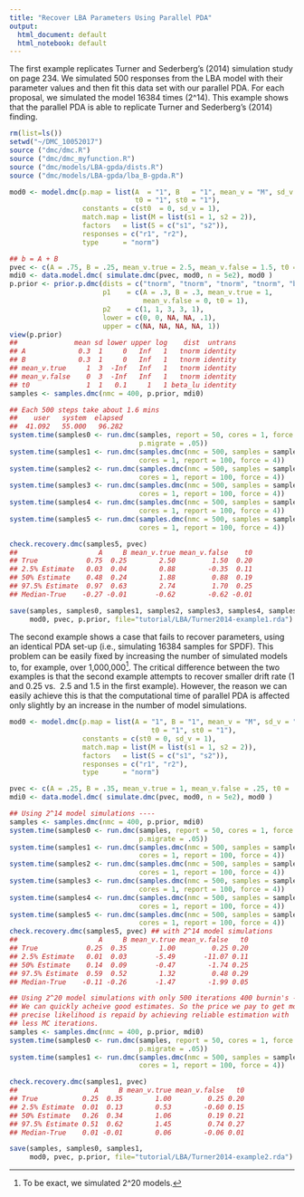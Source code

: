 ```yaml
---
title: "Recover LBA Parameters Using Parallel PDA"
output:
  html_document: default
  html_notebook: default
---
```


The first example replicates Turner and Sederberg's (2014) simulation study on 
page 234. We simulated 500 responses from the LBA model with their parameter 
values and then fit this data set with our parallel PDA.  For 
each proposal, we simulated the model 16384 times (2^14). This example shows 
that the parallel PDA is able to replicate Turner and Sederberg's (2014) 
finding. 


```r
rm(list=ls())
setwd("~/DMC_10052017")
source ("dmc/dmc.R")
source ("dmc/dmc_myfunction.R")
source ("dmc/models/LBA-gpda/dists.R")
source ("dmc/models/LBA-gpda/lba_B-gpda.R")

mod0 <- model.dmc(p.map = list(A  = "1", B   = "1", mean_v = "M", sd_v = "1",
                               t0 = "1", st0 = "1"),
                  constants = c(st0  = 0, sd_v = 1),
                  match.map = list(M = list(s1 = 1, s2 = 2)),
                  factors   = list(S = c("s1", "s2")),
                  responses = c("r1", "r2"),
                  type      = "norm")

## b = A + B
pvec <- c(A = .75, B = .25, mean_v.true = 2.5, mean_v.false = 1.5, t0 = .2)
mdi0 <- data.model.dmc( simulate.dmc(pvec, mod0, n = 5e2), mod0 )
p.prior <- prior.p.dmc(dists = c("tnorm", "tnorm", "tnorm", "tnorm", "beta"),
                       p1    = c(A = .3, B = .3, mean_v.true = 1,
                                 mean_v.false = 0, t0 = 1),
                       p2    = c(1, 1, 3, 3, 1),
                       lower = c(0, 0, NA, NA, .1),
                       upper = c(NA, NA, NA, NA, 1))
view(p.prior)
##              mean sd lower upper log    dist  untrans
## A             0.3  1     0   Inf   1   tnorm identity
## B             0.3  1     0   Inf   1   tnorm identity
## mean_v.true     1  3  -Inf   Inf   1   tnorm identity
## mean_v.false    0  3  -Inf   Inf   1   tnorm identity
## t0              1  1   0.1     1   1 beta_lu identity
samples <- samples.dmc(nmc = 400, p.prior, mdi0)  

## Each 500 steps take about 1.6 mins
##    user   system  elapsed 
##  41.092   55.000   96.282 
system.time(samples0 <- run.dmc(samples, report = 50, cores = 1, force = 4,
                                p.migrate = .05))
system.time(samples1 <- run.dmc(samples.dmc(nmc = 500, samples = samples0),
                                cores = 1, report = 100, force = 4))
system.time(samples2 <- run.dmc(samples.dmc(nmc = 500, samples = samples1),
                                cores = 1, report = 100, force = 4))
system.time(samples3 <- run.dmc(samples.dmc(nmc = 500, samples = samples2),
                                cores = 1, report = 100, force = 4))
system.time(samples4 <- run.dmc(samples.dmc(nmc = 500, samples = samples3),
                                cores = 1, report = 100, force = 4))
system.time(samples5 <- run.dmc(samples.dmc(nmc = 500, samples = samples4),
                                cores = 1, report = 100, force = 4))

check.recovery.dmc(samples5, pvec)
##                    A     B mean_v.true mean_v.false    t0
## True            0.75  0.25        2.50         1.50  0.20
## 2.5% Estimate   0.03  0.04        0.88        -0.35  0.11
## 50% Estimate    0.48  0.24        1.88         0.88  0.19
## 97.5% Estimate  0.97  0.63        2.74         1.70  0.25
## Median-True    -0.27 -0.01       -0.62        -0.62 -0.01

save(samples, samples0, samples1, samples2, samples3, samples4, samples5,
     mod0, pvec, p.prior, file="tutorial/LBA/Turner2014-example1.rda")

```

The second example shows a case that fails to recover parameters, using 
an identical PDA set-up (i.e., simulating 16384 samples for SPDF). This problem
can be easily fixed by increasing the number of simulated models to, for 
example, over 1,000,000[^1]. The critical difference between the two examples is
that the second example attempts to recover smaller drift rate (1 and 0.25 vs. 
2.5 and 1.5 in the first example).  However, the reason we can easily achieve 
this is that the computational time of parallel PDA is affected only slightly 
by an increase in the number of model simulations. 

[^1]: To be exact, we simulated 2^20 models. 

```r
mod0 <- model.dmc(p.map = list(A = "1", B = "1", mean_v = "M", sd_v = "1",
                                   t0 = "1", st0 = "1"),
                  constants = c(st0 = 0, sd_v = 1),
                  match.map = list(M = list(s1 = 1, s2 = 2)),
                  factors   = list(S = c("s1", "s2")),
                  responses = c("r1", "r2"),
                  type      = "norm")

pvec <- c(A = .25, B = .35, mean_v.true = 1, mean_v.false = .25, t0 = .2)
mdi0 <- data.model.dmc( simulate.dmc(pvec, mod0, n = 5e2), mod0 )

## Using 2^14 model simulations ----
samples <- samples.dmc(nmc = 400, p.prior, mdi0)
system.time(samples0 <- run.dmc(samples, report = 50, cores = 1, force = 4,
                                p.migrate = .05))
system.time(samples1 <- run.dmc(samples.dmc(nmc = 500, samples = samples0),
                                cores = 1, report = 100, force = 4))
system.time(samples2 <- run.dmc(samples.dmc(nmc = 500, samples = samples1),
                                cores = 1, report = 100, force = 4))
system.time(samples3 <- run.dmc(samples.dmc(nmc = 500, samples = samples2),
                                cores = 1, report = 100, force = 4))
system.time(samples4 <- run.dmc(samples.dmc(nmc = 500, samples = samples3),
                                cores = 1, report = 100, force = 4))
system.time(samples5 <- run.dmc(samples.dmc(nmc = 500, samples = samples4),
                                cores = 1, report = 100, force = 4))
check.recovery.dmc(samples5, pvec) ## with 2^14 model simulations
##                    A     B mean_v.true mean_v.false   t0
## True            0.25  0.35        1.00         0.25 0.20
## 2.5% Estimate   0.01  0.03       -5.49       -11.07 0.11
## 50% Estimate    0.14  0.09       -0.47        -1.74 0.25
## 97.5% Estimate  0.59  0.52        1.32         0.48 0.29
## Median-True    -0.11 -0.26       -1.47        -1.99 0.05

## Using 2^20 model simulations with only 500 iterations 400 burnin's ----
## We can quickly acheive good estimates. So the price we pay to get more 
## precise likelihood is repaid by achieving reliable estimation with
## less MC iterations.
samples <- samples.dmc(nmc = 400, p.prior, mdi0)
system.time(samples0 <- run.dmc(samples, report = 50, cores = 1, force = 4,
                                p.migrate = .05))
system.time(samples1 <- run.dmc(samples.dmc(nmc = 500, samples = samples0),
                                cores = 1, report = 100, force = 4))

check.recovery.dmc(samples1, pvec) 
##                   A     B mean_v.true mean_v.false   t0
## True           0.25  0.35        1.00         0.25 0.20
## 2.5% Estimate  0.01  0.13        0.53        -0.60 0.15
## 50% Estimate   0.26  0.34        1.06         0.19 0.21
## 97.5% Estimate 0.51  0.62        1.45         0.74 0.27
## Median-True    0.01 -0.01        0.06        -0.06 0.01

save(samples, samples0, samples1, 
     mod0, pvec, p.prior, file="tutorial/LBA/Turner2014-example2.rda")

```


